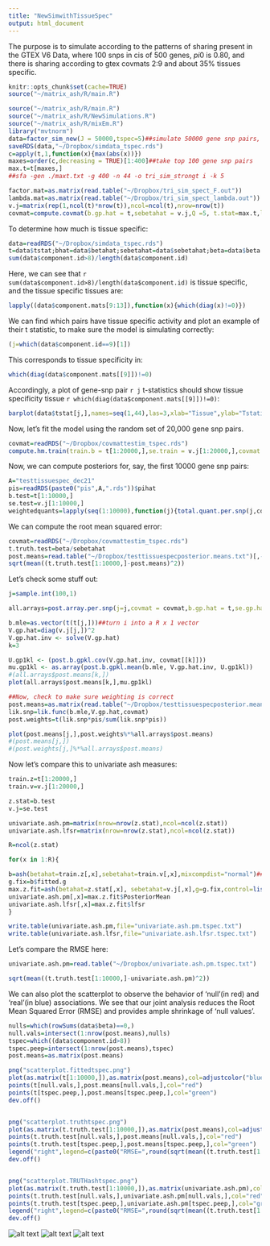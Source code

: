 ```yaml
---
title: "NewSimwithTissueSpec"
output: html_document
---
```


The purpose is to simulate according to the patterns of sharing present in the GTEX V6 Data, where 100 snps in cis of 500 genes, $pi0$ is 0.80, and there is sharing according to gtex covmats 2:9 and about 35% tissues specific.

```r
knitr::opts_chunk$set(cache=TRUE)
source("~/matrix_ash/R/main.R")
```

```r
source("~/matrix_ash/R/main.R")
source("~/matrix_ash/R/NewSimulations.R")
source("~/matrix_ash/R/mixEm.R")
library("mvtnorm")
data=factor_sim_new(J = 50000,tspec=5)##simulate 50000 gene snp pairs, with 5 tissue specific tissues
saveRDS(data,"~/Dropbox/simdata_tspec.rds")
c=apply(t,1,function(x){max(abs(x))})
maxes=order(c,decreasing = TRUE)[1:400]##take top 100 gene snp pairs
max.t=t[maxes,]
##sfa -gen ./maxt.txt -g 400 -n 44 -o tri_sim_strongt i -k 5

factor.mat=as.matrix(read.table("~/Dropbox/tri_sim_spect_F.out"))
lambda.mat=as.matrix(read.table("~/Dropbox/tri_sim_spect_lambda.out"))
v.j=matrix(rep(1,ncol(t)*nrow(t)),ncol=ncol(t),nrow=nrow(t))
covmat=compute.covmat(b.gp.hat = t,sebetahat = v.j,Q =5, t.stat=max.t,lambda.mat=lambda.mat,P=3,A="testim_tspec_new", factor.mat = factor.mat,bma = TRUE)##Note that here, we perform our inference including the BMA configs.
```

To determine how much is tissue specific:
```r
data=readRDS("~/Dropbox/simdata_tspec.rds")
t=data$tstat;bhat=data$betahat;sebetahat=data$sebetahat;beta=data$beta
sum(data$component.id>8)/length(data$component.id)
```

Here, we can see that `r sum(data$component.id>8)/length(data$component.id)` is tissue specific, and the tissue specific tissues are:
```r
lapply((data$component.mats[9:13]),function(x){which(diag(x)!=0)})
```
We can find which pairs have tissue specific activity and plot an example of their t statistic, to make sure the model is simulating correctly:
```r

(j=which(data$component.id==9)[1])
```
This corresponds to tissue specificity in:
```r

which(diag(data$component.mats[[9]])!=0)
```

Accordingly, a plot of gene-snp pair `r j` t-statistics should show tissue specificity tissue `r which(diag(data$component.mats[[9]])!=0)`:
```r

barplot(data$tstat[j,],names=seq(1,44),las=3,xlab="Tissue",ylab="Tstatistic",main=paste(c("Individual",j,"T stats")))
```

Now, let's fit the model using the random set of 20,000 gene snp pairs.

```r
covmat=readRDS("~/Dropbox/covmattestim_tspec.rds")
compute.hm.train(train.b = t[1:20000,],se.train = v.j[1:20000,],covmat = covmat,A="testtissuespec")

```

Now, we can compute posteriors for, say, the first 10000 gene snp pairs:

```r
A="testtissuespec_dec21"
pis=readRDS(paste0("pis",A,".rds"))$pihat
b.test=t[1:10000,]
se.test=v.j[1:10000,]
weightedquants=lapply(seq(1:10000),function(j){total.quant.per.snp(j,covmat,b.gp.hat=b.test,se.gp.hat = se.test,pis,A="testtissuespec",checkpoint = FALSE)})
```

We can compute the root mean squared error:
```r

covmat=readRDS("~/Dropbox/covmattestim_tspec.rds")
t.truth.test=beta/sebetahat
post.means=read.table("~/Dropbox/testtissuespecposterior.means.txt")[,-1]
sqrt(mean((t.truth.test[1:10000,]-post.means)^2))
```



Let's check some stuff out:

```r
j=sample.int(100,1)

all.arrays=post.array.per.snp(j=j,covmat = covmat,b.gp.hat = t,se.gp.hat = v.j)

b.mle=as.vector(t(t[j,]))##turn i into a R x 1 vector
V.gp.hat=diag(v.j[j,])^2
V.gp.hat.inv <- solve(V.gp.hat)
k=3

U.gp1kl <- (post.b.gpkl.cov(V.gp.hat.inv, covmat[[k]]))
mu.gp1kl <- as.array(post.b.gpkl.mean(b.mle, V.gp.hat.inv, U.gp1kl))
#(all.arrays$post.means[k,])
plot(all.arrays$post.means[k,],mu.gp1kl)

##Now, check to make sure weighting is correct
post.means=as.matrix(read.table("~/Dropbox/testtissuespecposterior.means.txt")[,-1])
lik.snp=lik.func(b.mle,V.gp.hat,covmat)
post.weights=t(lik.snp*pis/sum(lik.snp*pis))

plot(post.means[j,],post.weights%*%all.arrays$post.means)
#(post.means[j,])
#(post.weights[j,]%*%all.arrays$post.means)

```
Now let's compare this to univariate ash measures:
```r
train.z=t[1:20000,]
train.v=v.j[1:20000,]

z.stat=b.test
v.j=se.test

univariate.ash.pm=matrix(nrow=nrow(z.stat),ncol=ncol(z.stat))
univariate.ash.lfsr=matrix(nrow=nrow(z.stat),ncol=ncol(z.stat))

R=ncol(z.stat)

for(x in 1:R){

b=ash(betahat=train.z[,x],sebetahat=train.v[,x],mixcompdist="normal")##fit weights on random data
g.fix=b$fitted.g
max.z.fit=ash(betahat=z.stat[,x], sebetahat=v.j[,x],g=g.fix,control=list(maxiter=0))
univariate.ash.pm[,x]=max.z.fit$PosteriorMean
univariate.ash.lfsr[,x]=max.z.fit$lfsr
}

write.table(univariate.ash.pm,file="univariate.ash.pm.tspec.txt")
write.table(univariate.ash.lfsr,file="univariate.ash.lfsr.tspec.txt")
```

Let's compare the RMSE here:

```r
univariate.ash.pm=read.table("~/Dropbox/univariate.ash.pm.tspec.txt")

sqrt(mean((t.truth.test[1:10000,]-univariate.ash.pm)^2))
```

We can also plot the scatterplot to observe the behavior of 'null'(in red) and 'real'(in blue) associations. We see that our joint analysis reduces the Root Mean Squared Error (RMSE) and provides ample shrinkage of 'null values'.

```r

nulls=which(rowSums(data$beta)==0,)
null.vals=intersect(1:nrow(post.means),nulls)
tspec=which((data$component.id>8))
tspec.peep=intersect(1:nrow(post.means),tspec)
post.means=as.matrix(post.means)

png("scatterplot.fittedtspec.png")
plot(as.matrix(t[1:10000,]),as.matrix(post.means),col=adjustcolor("blue", alpha=0.5), pch=16,main="E(Z|Data) vs Zmle",ylab="E(Z|Data)",xlab="Zmle")
points(t[null.vals,],post.means[null.vals,],col="red")
points(t[tspec.peep,],post.means[tspec.peep,],col="green")
dev.off()


png("scatterplot.truthtspec.png")
plot(as.matrix(t.truth.test[1:10000,]),as.matrix(post.means),col=adjustcolor("blue", alpha=0.5), pch=16,main="E(Z|Data) vs Z.true",ylab="E(Z|Data)",xlab="Z.truth")
points(t.truth.test[null.vals,],post.means[null.vals,],col="red")
points(t.truth.test[tspec.peep,],post.means[tspec.peep,],col="green")
legend("right",legend=c(paste0("RMSE=",round(sqrt(mean((t.truth.test[1:10000,]-post.means)^2)),2)),"Tissue_specific","TrueNulls"),pch=1,col=c("black","green","red"))
dev.off()


png("scatterplot.TRUTHashtspec.png")
plot(as.matrix(t.truth.test[1:10000,]),as.matrix(univariate.ash.pm),col=adjustcolor("blue", alpha=0.5), pch=16,main="E(Z|Data.ash) vs Z.True",ylab="E(Z|Data)",xlab="Z.True")
points(t.truth.test[null.vals,],univariate.ash.pm[null.vals,],col="red")
points(t.truth.test[tspec.peep,],univariate.ash.pm[tspec.peep,],col="green")
legend("right",legend=c(paste0("RMSE=",round(sqrt(mean((t.truth.test[1:10000,]-univariate.ash.pm)^2)),2)),"Tissue_specific","TrueNulls"),pch=1,col=c("black","green","red"))
dev.off()

```

![alt text](Figures/scatterplot.fittedtspec.png) 
![alt text](Figures/scatterplot.truthtspec.png)
![alt text](Figures/scatterplot.TRUTHashtspec.png)

